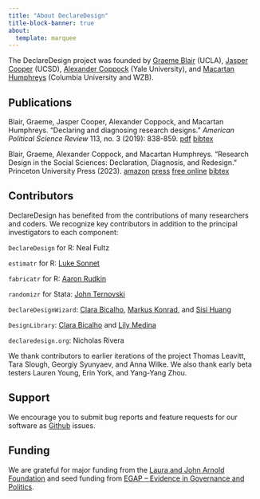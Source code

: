 ```yaml
---
title: "About DeclareDesign"
title-block-banner: true
about:
  template: marquee
---
```


The DeclareDesign project was founded by [Graeme Blair](https://graemeblair.com) (UCLA), [Jasper Cooper](http://jasper-cooper.com) (UCSD), [Alexander Coppock](http://alexandercoppock.com) (Yale University), and [Macartan Humphreys](http://macartan.nyc) (Columbia University and WZB).

## Publications

Blair, Graeme, Jasper Cooper, Alexander Coppock, and Macartan Humphreys. "Declaring and diagnosing research designs." *American Political Science Review* 113, no. 3 (2019): 838-859. [pdf](/paper.pdf) [bibtex](/paper_cite.txt)

Blair, Graeme, Alexander Coppock, and Macartan Humphreys. "Research Design in the Social Sciences: Declaration, Diagnosis, and Redesign." Princeton University Press (2023). [amazon](https://www.amazon.com/Research-Design-Social-Sciences-Declaration/dp/0691199574/?&_encoding=UTF8&tag=declaredesign-20&linkCode=ur2&linkId=84be1f952d1d7aaaa5be867eade93474&camp=1789&creative=9325) [press](https://press.princeton.edu/books/paperback/9780691199573/research-design-in-the-social-sciences) [free online](https://book.declaredesign.org) [bibtex](/book_cite.txt)

## Contributors

DeclareDesign has benefited from the contributions of many researchers and coders. We recognize key contributors in addition to the principal investigators to each component:

`DeclareDesign` for R: Neal Fultz

`estimatr` for R: [Luke Sonnet](http://lukesonnet.com)

`fabricatr` for R: [Aaron Rudkin](http://rudkin.ca)

`randomizr` for Stata: [John Ternovski](http://www.jter.co)

`DeclareDesignWizard`: [Clara Bicalho](https://clarabicalho.github.io/), [Markus Konrad](https://twitter.com/_knrd), and [Sisi Huang](https://twitter.com/zerinahuang)

`DesignLibrary`: [Clara Bicalho](https://clarabicalho.github.io/) and [Lily Medina](https://lilymedina.github.io/)

`declaredesign.org`: Nicholas Rivera

We thank contributors to earlier iterations of the project Thomas Leavitt, Tara Slough, Georgiy Syunyaev, and Anna Wilke. We also thank early beta testers Lauren Young, Erin York, and Yang-Yang Zhou.

## Support

We encourage you to submit bug reports and feature requests for our software as [Github](https://github.com/DeclareDesign) issues.

## Funding

We are grateful for major funding from the [Laura and John Arnold Foundation](http://www.arnoldfoundation.org/)
and seed funding from [EGAP -- Evidence in Governance and Politics](http://egap.org).

